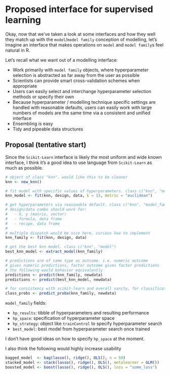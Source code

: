 # Proposed interface for supervised learning

Okay, now that we've taken a look at some interfaces and how they well they match up with the `model`/`model family` conception of modelling, let's imagine an interface that makes operations on `model` and `model family`s feel natural in R.

Let's recall what we want out of a modelling interface:

- Work primarily with `model family` objects, where hyperparameter selection is abstracted as far away from the user as possible
- Scientists can provide smart cross-validation schemes when appropriate
- Users can easily select and interchange hyperparameter selection methods or specify their own
- Because hyperparameter / modelling technique specific settings are handled with reasonable defaults, users can easily work with large numbers of models are the same time via a consistent and unified interface
- Ensembling is easy
- Tidy and pipeable data structures

## Proposal (tentative start)

Since the `Scikit-Learn` interface is likely the most uniform and wide known interface, I think it's a good idea to use language from `Scikit-Learn` as much as possible.

```r
# object of class "knn". would like this to be cleaner
knn <- new_knn()

# fit model with specific values of hyperparameters. class c("knn", "model")
knn_model <- fit(knn, design, data, k = 13, metric = "euclidean")

# get hyperparameters via reasonable default. class c("knn", "model_family")
# design/data combo should work for:
#   - X, y (matrix, vector)
#   - formula, data frame
#   - recipe, data frame
#
# multiple dispatch would be nice here, curious how to implement
knn_family <- fit(knn, design, data)

# get the best knn model. class c("knn", "model")
best_knn_model <- extract_model(knn_family)

# predictions are of same type as outcome. i.e. numeric outcome 
# gives numeric predictions, factor outcome gives factor predictions
# the following would behavior equivalently
predictions <- predict(knn_family, newdata)
predictions <- predict(best_knn_model, newdata)

# for consistency with scikit-learn and overall sanity, for classification
class_probs <- predict_proba(knn_family, newdata)
```

`model_family` fields:

- `hp_results`: tibble of hyperparameters and resulting performance
- `hp_space`: specification of hyperparameter space
- `hp_strategy`: object like `trainControl` to specify hyperparameter search
- `best_model`: best model from hyperparameter search once trained

I don't have good ideas on how to specify `hp_space` at the moment.

I also think the following would highly increase usability

```r
bagged_model  <- bag(lasso(), ridge(), OLS(), n = 50)
stacked_model <- stack(lasso(), ridge(), OLS(), metalearner = GLM())
boosted_model <- boost(lasso(), ridge(), OLS(), loss = "some_loss")
```
